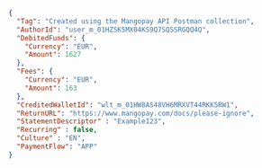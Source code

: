 ```json REST  
{
  "Tag": "Created using the Mangopay API Postman collection",
  "AuthorId": "user_m_01HZSK5MX04KS9Q7SQSSRGQQ4Q",
  "DebitedFunds": {
    "Currency": "EUR",
    "Amount": 1627
  },
  "Fees": {
    "Currency": "EUR",
    "Amount": 163
  },
  "CreditedWalletId": "wlt_m_01HW8AS48VH6MRXVT44RKK5RW1",
  "ReturnURL": "https://www.mangopay.com/docs/please-ignore",
  "StatementDescriptor" : "Example123",
  "Recurring" : false,
  "Culture" : "EN",
  "PaymentFlow": "APP"
}  
```